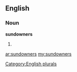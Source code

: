 ==English==

===Noun===
'''sundowners'''

# {{plural of|[[sundowner]]}}

[[Category:English plurals]]

[[ar:sundowners]]
[[my:sundowners]]